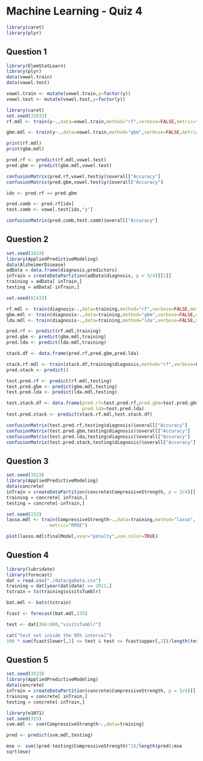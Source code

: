 Machine Learning - Quiz 4
========================================================
```r
library(caret)
library(plyr)
```



Question 1
----------
```r
library(ElemStatLearn)
library(plyr)
data(vowel.train)
data(vowel.test) 

vowel.train <- mutate(vowel.train,y=factor(y))
vowel.test <- mutate(vowel.test,y=factor(y))

library(caret)
set.seed(33833)
rf.mdl <- train(y~.,data=vowel.train,method="rf",verbose=FALSE,metric="Accuracy")

gbm.mdl <- train(y~.,data=vowel.train,method="gbm",verbose=FALSE,metric="Accuracy")

```
```r
print(rf.mdl)
print(gbm.mdl)

pred.rf <- predict(rf.mdl,vowel.test)
pred.gbm <- predict(gbm.mdl,vowel.test)

confusionMatrix(pred.rf,vowel.test$y)$overall["Accuracy"]
confusionMatrix(pred.gbm,vowel.test$y)$overall["Accuracy"]

idx <- pred.rf == pred.gbm

pred.comb <- pred.rf[idx]
test.comb <- vowel.test[idx,"y"]

confusionMatrix(pred.comb,test.comb)$overall["Accuracy"]
```

Question 2
----------
```r
set.seed(3433)
library(AppliedPredictiveModeling)
data(AlzheimerDisease)
adData = data.frame(diagnosis,predictors)
inTrain = createDataPartition(adData$diagnosis, p = 3/4)[[1]]
training = adData[ inTrain,]
testing = adData[-inTrain,]

set.seed(62433)

rf.mdl <- train(diagnosis~.,data=training,method="rf",verbose=FALSE,metric="Accuracy")
gbm.mdl <- train(diagnosis~.,data=training,method="gbm",verbose=FALSE,metric="Accuracy")
lda.mdl <- train(diagnosis~.,data=training,method="lda",verbose=FALSE,metric="Accuracy")

pred.rf <- predict(rf.mdl,training)
pred.gbm <- predict(gbm.mdl,training)
pred.lda <- predict(lda.mdl,training)

stack.df <- data.frame(pred.rf,pred.gbm,pred.lda)

stack.rf.mdl <- train(stack.df,training$diagnosis,method="rf",verbose=FALSE,metric="Accuracy")
pred.stack <- predict()
```
```r
test.pred.rf <- predict(rf.mdl,testing)
test.pred.gbm <- predict(gbm.mdl,testing)
test.pred.lda <- predict(lda.mdl,testing)

test.stack.df <- data.frame(pred.rf=test.pred.rf,pred.gbm=test.pred.gbm,
                            pred.lda=test.pred.lda)
test.pred.stack <- predict(stack.rf.mdl,test.stack.df)

confusionMatrix(test.pred.rf,testing$diagnosis)$overall["Accuracy"]
confusionMatrix(test.pred.gbm,testing$diagnosis)$overall["Accuracy"]
confusionMatrix(test.pred.lda,testing$diagnosis)$overall["Accuracy"]
confusionMatrix(test.pred.stack,testing$diagnosis)$overall["Accuracy"]

```

Question 3
----------
```r
set.seed(3523)
library(AppliedPredictiveModeling)
data(concrete)
inTrain = createDataPartition(concrete$CompressiveStrength, p = 3/4)[[1]]
training = concrete[ inTrain,]
testing = concrete[-inTrain,]

set.seed(233)
lasso.mdl <- train(CompressiveStrength~.,data=training,method="lasso",
                metric="RMSE")

plot(lasso.mdl$finalModel,xvar="penalty",use.color=TRUE)

```

Question 4
----------
```r
library(lubridate)
library(forecast)
dat = read.csv("./data/gaData.csv")
training = dat[year(dat$date) == 2011,]
tstrain = ts(training$visitsTumblr)

bat.mdl <- bats(tstrain)

fcast <- forecast(bat.mdl,235)

test <- dat[366:600,"visitsTumblr"]

cat("test set inside the 95% interval")
100 * sum(fcast$lower[,2] <= test & test <= fcast$upper[,2])/length(test)

```



Question 5
----------
```r
set.seed(3523)
library(AppliedPredictiveModeling)
data(concrete)
inTrain = createDataPartition(concrete$CompressiveStrength, p = 3/4)[[1]]
training = concrete[ inTrain,]
testing = concrete[-inTrain,]

library(e1071)
set.seed(325)
svm.mdl <- svm(CompressiveStrength~.,data=training)

pred <- predict(svm.mdl,testing)

mse <- sum((pred-testing$CompressiveStrength)^2)/length(pred);mse
sqrt(mse)
```

